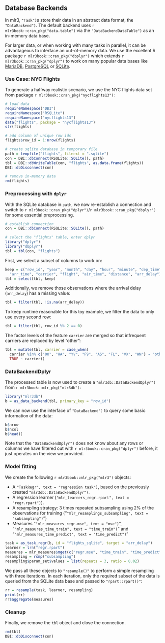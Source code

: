 ## Database Backends {#backends}

In mlr3, `"Task")`s store their data in an abstract data format, the `"DataBackend")`.
The default backend uses `r mlr3book::cran_pkg("data.table")` via the `"DataBackendDataTable")` as an in-memory data base.

For larger data, or when working with many tasks in parallel, it can be advantageous to interface an out-of-memory data.
We use the excellent R package `r mlr3book::cran_pkg("dbplyr")` which extends `r mlr3book::cran_pkg("dplyr")` to work on many popular data bases like [MariaDB](https://mariadb.org/), [PostgreSQL](https://www.postgresql.org/) or [SQLite](https://www.sqlite.org).

### Use Case: NYC Flights

To generate a halfway realistic scenario, we use the NYC flights data set from package `r mlr3book::cran_pkg("nycflights13")`:

```r
# load data
requireNamespace("DBI")
requireNamespace("RSQLite")
requireNamespace("nycflights13")
data("flights", package = "nycflights13")
str(flights)

# add column of unique row ids
flights$row_id = 1:nrow(flights)

# create sqlite database in temporary file
path = tempfile("flights", fileext = ".sqlite")
con = DBI::dbConnect(RSQLite::SQLite(), path)
tbl = DBI::dbWriteTable(con, "flights", as.data.frame(flights))
DBI::dbDisconnect(con)

# remove in-memory data
rm(flights)
```

### Preprocessing with `dplyr`

With the SQLite database in `path`, we now re-establish a connection and switch to `r mlr3book::cran_pkg("dplyr")`/`r mlr3book::cran_pkg("dbplyr")` for some essential preprocessing.

```r
# establish connection
con = DBI::dbConnect(RSQLite::SQLite(), path)

# select the "flights" table, enter dplyr
library("dplyr")
library("dbplyr")
tbl = tbl(con, "flights")
```

First, we select a subset of columns to work on:

```r
keep = c("row_id", "year", "month", "day", "hour", "minute", "dep_time",
  "arr_time", "carrier", "flight", "air_time", "distance", "arr_delay")
tbl = select(tbl, keep)
```

Additionally, we remove those observations where the arrival delay (`arr_delay`) has a missing value:

```r
tbl = filter(tbl, !is.na(arr_delay))
```

To keep runtime reasonable for this toy example, we filter the data to only use every second row:

```r
tbl = filter(tbl, row_id %% 2 == 0)
```

The factor levels of the feature `carrier` are merged so that infrequent carriers are replaced by level "other":

```r
tbl = mutate(tbl, carrier = case_when(
  carrier %in% c("OO", "HA", "YV", "F9", "AS", "FL", "VX", "WN") ~ "other",
  TRUE ~ carrier))
```

### DataBackendDplyr

The processed table is now used to create a `"mlr3db::DataBackendDplyr")` from `r mlr3book::mlr_pkg("mlr3db")`:

```r
library("mlr3db")
b = as_data_backend(tbl, primary_key = "row_id")
```

We can now use the interface of `"DataBackend")` to query some basic information of the data:

```r
b$nrow
b$ncol
b$head()
```

Note that the `"DataBackendDplyr")` does not know about any rows or columns we have filtered out with `r mlr3book::cran_pkg("dplyr")` before, it just operates on the view we provided.

### Model fitting

We create the following `r mlr3book::mlr_pkg("mlr3")` objects:

* A `"TaskRegr", text = "regression task")`, based on the previously created `"mlr3db::DataBackendDplyr")`.
* A regression learner (`"mlr_learners_regr.rpart", text = "regr.rpart")`).
* A resampling strategy: 3 times repeated subsampling using 2\% of the observations for training ("`"mlr_resamplings_subsampling", text = "subsampling")`")
* Measures "`"mlr_measures_regr.mse", text = "mse")`", "`"mlr_measures_time_train", text = "time_train")`" and "`"mlr_measures_time_predict", text = "time_predict")`"

```r
task = as_task_regr(b, id = "flights_sqlite", target = "arr_delay")
learner = lrn("regr.rpart")
measures = mlr_measures$mget(c("regr.mse", "time_train", "time_predict"))
resampling = rsmp("subsampling")
resampling$param_set$values = list(repeats = 3, ratio = 0.02)
```

We pass all these objects to `"resample()"` to perform a simple resampling with three iterations.
In each iteration, only the required subset of the data is queried from the SQLite data base and passed to `"rpart::rpart()"`:

```r
rr = resample(task, learner, resampling)
print(rr)
rr$aggregate(measures)
```

### Cleanup

Finally, we remove the `tbl` object and close the connection.

```r
rm(tbl)
DBI::dbDisconnect(con)
```
